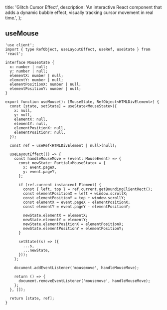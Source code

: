   title: 'Glitch Cursor Effect',
  description:
    'An interactive React component that adds a dynamic bubble effect, visually tracking cursor movement in real time.',
};

<ComponentCodePreview name='glitch-cursor' />

## useMouse

```tsx
'use client';
import { type RefObject, useLayoutEffect, useRef, useState } from 'react';

interface MouseState {
  x: number | null;
  y: number | null;
  elementX: number | null;
  elementY: number | null;
  elementPositionX: number | null;
  elementPositionY: number | null;
}

export function useMouse(): [MouseState, RefObject<HTMLDivElement>] {
  const [state, setState] = useState<MouseState>({
    x: null,
    y: null,
    elementX: null,
    elementY: null,
    elementPositionX: null,
    elementPositionY: null,
  });

  const ref = useRef<HTMLDivElement | null>(null);

  useLayoutEffect(() => {
    const handleMouseMove = (event: MouseEvent) => {
      const newState: Partial<MouseState> = {
        x: event.pageX,
        y: event.pageY,
      };

      if (ref.current instanceof Element) {
        const { left, top } = ref.current.getBoundingClientRect();
        const elementPositionX = left + window.scrollX;
        const elementPositionY = top + window.scrollY;
        const elementX = event.pageX - elementPositionX;
        const elementY = event.pageY - elementPositionY;

        newState.elementX = elementX;
        newState.elementY = elementY;
        newState.elementPositionX = elementPositionX;
        newState.elementPositionY = elementPositionY;
      }

      setState((s) => ({
        ...s,
        ...newState,
      }));
    };

    document.addEventListener('mousemove', handleMouseMove);

    return () => {
      document.removeEventListener('mousemove', handleMouseMove);
    };
  }, []);

  return [state, ref];
}
```
